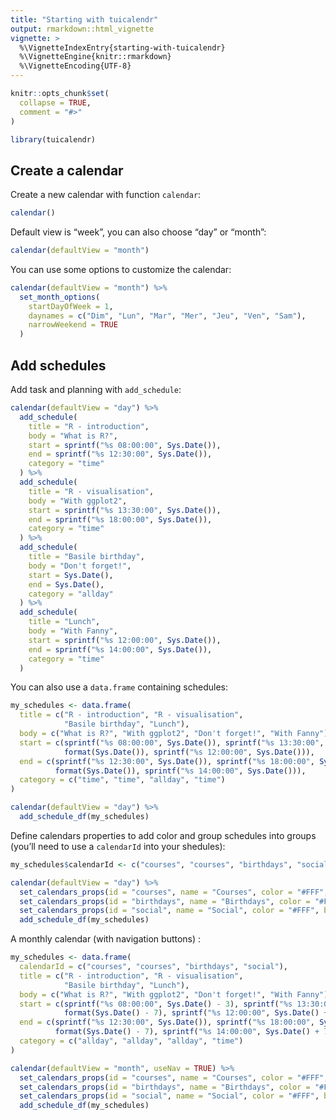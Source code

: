 ```yaml
---
title: "Starting with tuicalendr"
output: rmarkdown::html_vignette
vignette: >
  %\VignetteIndexEntry{starting-with-tuicalendr}
  %\VignetteEngine{knitr::rmarkdown}
  %\VignetteEncoding{UTF-8}
---
```


```r
knitr::opts_chunk$set(
  collapse = TRUE,
  comment = "#>"
)
```

```r
library(tuicalendr)
```


## Create a calendar

Create a new calendar with function `calendar`:

```r
calendar()
```

Default view is "week", you can also choose "day" or "month":

```r
calendar(defaultView = "month")
```

You can use some options to customize the calendar:

```r
calendar(defaultView = "month") %>% 
  set_month_options(
    startDayOfWeek = 1,
    daynames = c("Dim", "Lun", "Mar", "Mer", "Jeu", "Ven", "Sam"),
    narrowWeekend = TRUE
  )
```


## Add schedules

Add task and planning with `add_schedule`:

```r
calendar(defaultView = "day") %>% 
  add_schedule(
    title = "R - introduction", 
    body = "What is R?",
    start = sprintf("%s 08:00:00", Sys.Date()),
    end = sprintf("%s 12:30:00", Sys.Date()),
    category = "time"
  ) %>% 
  add_schedule(
    title = "R - visualisation", 
    body = "With ggplot2",
    start = sprintf("%s 13:30:00", Sys.Date()),
    end = sprintf("%s 18:00:00", Sys.Date()),
    category = "time"
  ) %>% 
  add_schedule(
    title = "Basile birthday", 
    body = "Don't forget!",
    start = Sys.Date(),
    end = Sys.Date(),
    category = "allday"
  ) %>% 
  add_schedule(
    title = "Lunch", 
    body = "With Fanny",
    start = sprintf("%s 12:00:00", Sys.Date()),
    end = sprintf("%s 14:00:00", Sys.Date()),
    category = "time"
  )
```


You can also use a `data.frame` containing schedules:

```r
my_schedules <- data.frame(
  title = c("R - introduction", "R - visualisation",
            "Basile birthday", "Lunch"), 
  body = c("What is R?", "With ggplot2", "Don't forget!", "With Fanny"),
  start = c(sprintf("%s 08:00:00", Sys.Date()), sprintf("%s 13:30:00", Sys.Date()),
            format(Sys.Date()), sprintf("%s 12:00:00", Sys.Date())),
  end = c(sprintf("%s 12:30:00", Sys.Date()), sprintf("%s 18:00:00", Sys.Date()), 
          format(Sys.Date()), sprintf("%s 14:00:00", Sys.Date())),
  category = c("time", "time", "allday", "time")
)

calendar(defaultView = "day") %>% 
  add_schedule_df(my_schedules)
```


Define calendars properties to add color and group schedules into groups (you'll need to use a `calendarId` into your shedules):

```r
my_schedules$calendarId <- c("courses", "courses", "birthdays", "social")

calendar(defaultView = "day") %>% 
  set_calendars_props(id = "courses", name = "Courses", color = "#FFF", bgColor = "#E41A1C") %>%
  set_calendars_props(id = "birthdays", name = "Birthdays", color = "#FFF", bgColor = "#377EB8") %>%
  set_calendars_props(id = "social", name = "Social", color = "#FFF", bgColor = "#4DAF4A") %>%
  add_schedule_df(my_schedules)
```



A monthly calendar (with navigation buttons) : 

```r
my_schedules <- data.frame(
  calendarId = c("courses", "courses", "birthdays", "social"),
  title = c("R - introduction", "R - visualisation",
            "Basile birthday", "Lunch"), 
  body = c("What is R?", "With ggplot2", "Don't forget!", "With Fanny"),
  start = c(sprintf("%s 08:00:00", Sys.Date() - 3), sprintf("%s 13:30:00", Sys.Date() + 1),
            format(Sys.Date() - 7), sprintf("%s 12:00:00", Sys.Date() + 7)),
  end = c(sprintf("%s 12:30:00", Sys.Date()), sprintf("%s 18:00:00", Sys.Date() + 6), 
          format(Sys.Date() - 7), sprintf("%s 14:00:00", Sys.Date() + 7)),
  category = c("allday", "allday", "allday", "time")
)

calendar(defaultView = "month", useNav = TRUE) %>% 
  set_calendars_props(id = "courses", name = "Courses", color = "#FFF", bgColor = "#E41A1C") %>%
  set_calendars_props(id = "birthdays", name = "Birthdays", color = "#FFF", bgColor = "#377EB8") %>%
  set_calendars_props(id = "social", name = "Social", color = "#FFF", bgColor = "#4DAF4A") %>%
  add_schedule_df(my_schedules)
```


<br>
<br>
<br>
